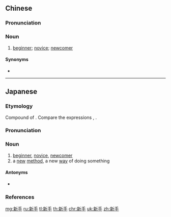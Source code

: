 ==Chinese==
{{zh-forms}}

===Pronunciation===
{{zh-pron
|m=xīnshǒu
|c=san1 sau2
|mn=sin-chhiú
|cat=n
}}

===Noun===
{{zh-noun}}

# [[beginner]]; [[novice]]; [[newcomer]]

====Synonyms====
* {{zh-l|菜鳥}}

----

==Japanese==
{{ja-kanjitab|あら|て|yomi=k}}

===Etymology===
Compound of {{compound|lang=ja|sort=あらて|新|tr1=ara|t1=new|pos1=root stem of adjective {{m|ja|新た}} ''arata'', “new”; cognate with obsolete verb {{m|ja|生る}} ''aru'', “to appear, to become manifest”|手|tr2=te|t2=hand; -er, someone who does something}}.  Compare the {{etyl|en|-}} expressions {{m|en|new hand}}, {{m|en|old hand}}.

===Pronunciation===
{{ja-pron|yomi=k|あらて|acc=0|acc_ref=DJR}}

===Noun===
{{ja-noun|あらて}}

# [[beginner]], [[novice]], [[newcomer]]
# a [[new]] [[method]], a new [[way]] of doing something

====Antonyms====
* {{sense|beginner}} {{ja-r|古手|ふるて}}

===References===
<references/>

[[mg:新手]]
[[ru:新手]]
[[tl:新手]]
[[th:新手]]
[[chr:新手]]
[[uk:新手]]
[[zh:新手]]